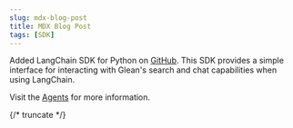 ```yaml
---
slug: mdx-blog-post
title: MDX Blog Post
tags: [SDK]
---
```


Added LangChain SDK for Python on [GitHub](https://github.com/gleanwork/langchain-glean). This SDK provides a simple interface for interacting with Glean's search and chat capabilities when using LangChain.

Visit the [Agents](/agents) for more information.

{/* truncate */}